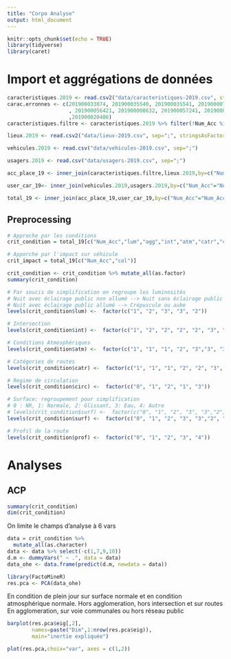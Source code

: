 ```yaml
---
title: "Corpo Analyse"
output: html_document
---
```


```r
knitr::opts_chunk$set(echo = TRUE)
library(tidyverse)
library(caret)
```

# Import et aggrégations de données

```r
caracteristiques.2019 <- read.csv2("data/caracteristiques-2019.csv", stringsAsFactors=TRUE)
carac.erronnes <- c(201900033874, 201900035540, 201900035541, 201900007105, 201900058723, 201900017468, 201900005927, 201900033236, 201900006562
                    , 201900056421, 201900000632, 201900057241, 201900048863, 201900008746, 201900056494, 201900047454, 201900021441, 201900025903
                    ,201900020406)
caracteristiques.filtre <- caracteristiques.2019 %>% filter(!Num_Acc %in% carac.erronnes)

lieux.2019 <- read.csv2("data/lieux-2019.csv", sep=";", stringsAsFactors=TRUE)

vehicules.2019 <- read.csv("data/vehicules-2019.csv", sep=";")

usagers.2019 <- read.csv("data/usagers-2019.csv", sep=";")

acc_place_19 <- inner_join(caracteristiques.filtre,lieux.2019,by=c("Num_Acc"="Num_Acc"))

user_car_19<- inner_join(vehicules.2019,usagers.2019,by=c("Num_Acc"="Num_Acc", "id_vehicule" = "id_vehicule", "num_veh" = "num_veh"))

total_19 <- inner_join(acc_place_19,user_car_19,by=c("Num_Acc"="Num_Acc"))

```

## Preprocessing
```r

# Approche par les conditions
crit_condition = total_19[c("Num_Acc","lum","agg","int","atm","catr","circ","surf","prof","hrmn")]

# Apporche par l'impact sur véhicule
crit_impact = total_19[c("Num_Acc","col")]

crit_condition <- crit_condition %>% mutate_all(as.factor)
summary(crit_condition)

# Par soucis de simplification on regroupe les luminosités
# Nuit avec éclairage public non allumé --> Nuit sans éclairage public
# Nuit avec éclairage public allumé --> Crépuscule ou aube
levels(crit_condition$lum) <-  factor(c("1", "2", "3", "3", "2"))

# Intersection
levels(crit_condition$int) <-  factor(c("1", "2", "2", "2", "2", "3", "3", "4", "5" ))

# Conditions Atmosphériques
levels(crit_condition$atm) <-  factor(c("1", "1", "1", "2", "3","3", "3", "2", "1", "1"))

# Catégories de routes
levels(crit_condition$catr) <-  factor(c("1", "1", "1", "2", "2", "3", "1", "4"))

# Regime de circulation
levels(crit_condition$circ) <-  factor(c("0", "1", "2", "1", "3"))

# Surface: regroupement pour simplification
# 0 : NR, 1: Normale, 2: Glissant, 3: Eau, 4: Autre
# levels(crit_condition$surf) <-  factor(c("0", "1", "2", "3", "3","2", "3", "2", "2","4"))
levels(crit_condition$surf) <-  factor(c("0", "1", "2", "3", "3","2", "3", "2", "2","4"))

# Profil de la route
levels(crit_condition$prof) <-  factor(c("0", "1", "2", "3", "4"))

```


# Analyses
## ACP
```r
summary(crit_condition)
dim(crit_condition)
```

On limite le champs d'analyse à 6 vars

```r
data = crit_condition %>% 
  mutate_all(as.character)
data <- data %>% select(-c(1,7,9,10))
d.m <- dummyVars(" ~ .", data = data)
data_ohe <- data.frame(predict(d.m, newdata = data))
```



```r
library(FactoMineR)
res.pca <- PCA(data_ohe)
```

En condition de plein jour sur surface normale et en condition atmosphérique normale.
Hors agglomeration, hors intersection et sur routes
En agglomeration, sur voie communales ou hors réseau public

```r
barplot(res.pca$eig[,2], 
        names=paste("Dim",1:nrow(res.pca$eig)),
        main="inertie expliquée")
```
```r
plot(res.pca,choix="var", axes = c(1,2))
```

